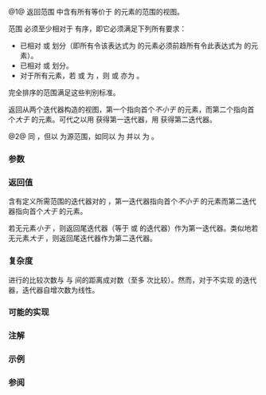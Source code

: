{{cpp/ranges/title|equal_range}}
{{cpp/algorithm/ranges/navbar}}
{{dcl begin}}
{{dcl header|algorithm}}
{{dcl h|调用签名}}
{{dcl rev begin|num=1}}
{{dcla|anchor=版本_1|since=c++20|until=c++26|1=
template&lt; std::forward_iterator I, std::sentinel_for&lt;I&gt; S,
          class T, class Proj = std::identity,
          std::indirect_strict_weak_order
              &lt;const T*, std::projected&lt;I, Proj&gt;&gt; Comp = ranges::less &gt;
constexpr ranges::subrange&lt;I&gt; equal_range( I first, S last, const T&amp; value,
                                           Comp comp = {}, Proj proj = {} );
}}
{{dcl|since=c++26|1=
template&lt; std::forward_iterator I, std::sentinel_for&lt;I&gt; S,
          class Proj = std::identity,
          class T = std::projected_value_t&lt;I, Proj&gt;,
          std::indirect_strict_weak_order
              &lt;const T*, std::projected&lt;I, Proj&gt;&gt; Comp = ranges::less &gt;
constexpr ranges::subrange&lt;I&gt; equal_range( I first, S last, const T&amp; value,
                                           Comp comp = {}, Proj proj = {} );
}}
{{dcl rev end}}
{{dcl rev begin|num=2}}
{{dcl|since=c++20|until=c++26|1=
template&lt; ranges::forward_range R,
          class T, class Proj = std::identity,
          std::indirect_strict_weak_order
              &lt;const T*, std::projected&lt;ranges::iterator_t&lt;R&gt;,
                                        Proj&gt;&gt; Comp = ranges::less &gt;
constexpr ranges::borrowed_subrange_t&lt;R&gt;
    equal_range( R&amp;&amp; r, const T&amp; value, Comp comp = {}, Proj proj = {} );
}}
{{dcl|since=c++26|1=
template&lt; ranges::forward_range R,
          class Proj = std::identity,
          class T = std::projected_value_t&lt;ranges::iterator_t&lt;R&gt;, Proj&gt;,
          std::indirect_strict_weak_order
              &lt;const T*, std::projected&lt;ranges::iterator_t&lt;R&gt;,
                                        Proj&gt;&gt; Comp = ranges::less &gt;
constexpr ranges::borrowed_subrange_t&lt;R&gt;
    equal_range( R&amp;&amp; r, const T&amp; value, Comp comp = {}, Proj proj = {} );
}}
{{dcl rev end}}
{{dcl end}}

@1@ 返回范围 {{range|first|last}} 中含有所有等价于 {{c|value}} 的元素的范围的视图。

范围 {{range|first|last}} 必须至少相对于 {{c|value}} 有序，即它必须满足下列所有要求：
* 已相对 {{c|element &lt; value}} 或 {{c|comp(element, value)}} 划分（即所有令该表达式为 {{c|true}} 的元素必须前趋所有令此表达式为 {{c|false}} 的元素）。
* 已相对 {{c|!(value &lt; element)}} 或 {{c|!comp(value, element)}} 划分。
* 对于所有元素，若 {{c|element &lt; value}} 或 {{c|comp(element, value)}} 为 {{c|true}}，则 {{c|!(value &lt; element)}} 或 {{c|!comp(value, element)}} 亦为 {{c|true}}。
完全排序的范围满足这些判别标准。

返回从两个迭代器构造的视图，第一个指向首个''不小于'' {{c|value}} 的元素，而第二个指向首个''大于'' {{c|value}} 的元素。可代之以用 {{lc|std::ranges::lower_bound()}} 获得第一迭代器，用 {{lc|std::ranges::upper_bound()}} 获得第二迭代器。

@2@ 同 {{v|1}}，但以 {{c|r}} 为源范围，如同以 {{c|ranges::begin(r)}} 为 {{c|first}} 并以 {{c|ranges::end(r)}} 为 {{c|last}}。

{{cpp/ranges/niebloid}}

===参数===
{{par begin}}
{{par range|3=要检验的|sentinel=yes}}
{{par|r|要检验的元素范围}}
{{par|value|要比较的元素}}
{{par|comp|第一实参是否''小于''（即先序于）第二个}}
{{par|proj|应用到元素的投影}}
{{par end}}

===返回值===
含有定义所需范围的迭代器对的 {{lc|std::ranges::subrange}}，第一迭代器指向首个''不小于'' {{c|value}} 的元素而第二迭代器指向首个''大于'' {{c|value}} 的元素。

若无元素''小于'' {{c|value}}，则返回尾迭代器（等于 {{c|last}} 或 {{c|ranges::end(r)}} 的迭代器）作为第一迭代器。类似地若无元素''大于'' {{c|value}}，则返回尾迭代器作为第二迭代器。

===复杂度===
进行的比较次数与 {{c|first}} 与 {{c|last}} 间的距离成对数（至多 {{math|2 * log{{su|b=2}}(last - first) + O(1)}} 次比较）。然而，对于不实现 {{lconcept|random_access_iterator}} 的迭代器，迭代器自增次数为线性。

===可能的实现===
{{eq fun|1=
struct equal_range_fn
{
    template&lt;std::forward_iterator I, std::sentinel_for&lt;I&gt; S,
             class Proj = std::identity, class T = std::projected_value_t&lt;I, Proj&gt;,
             std::indirect_strict_weak_order
                 &lt;const T*, std::projected&lt;I, Proj&gt;&gt; Comp = ranges::less&gt;
    constexpr ranges::subrange&lt;I&gt;
        operator()(I first, S last, const T&amp; value, Comp comp = {}, Proj proj = {}) const
    {
        return ranges::subrange
        (
            ranges::lower_bound(first, last, value, std::ref(comp), std::ref(proj)),
            ranges::upper_bound(first, last, value, std::ref(comp), std::ref(proj))
        );
    }
 
    template&lt;ranges::forward_range R, class Proj = std::identity,
             class T = std::projected_value_t&lt;ranges::iterator_t&lt;R&gt;, Proj&gt;,
             std::indirect_strict_weak_order
                 &lt;const T*, std::projected&lt;ranges::iterator_t&lt;R&gt;,
                                           Proj&gt;&gt; Comp = ranges::less&gt;
    constexpr ranges::borrowed_subrange_t&lt;R&gt;
        operator()(R&amp;&amp; r, const T&amp; value, Comp comp = {}, Proj proj = {}) const
    {
        return (*this)(ranges::begin(r), ranges::end(r), value,
                       std::ref(comp), std::ref(proj));
    }
};
 
inline constexpr equal_range_fn equal_range;
}}

===注解===
{{feature test macro|__cpp_lib_algorithm_default_value_type|value=202403|std=C++26|算法中的[[cpp/language/list initialization|列表初始化]] {{vl|1,2}}}}

===示例===
{{example
|code=
#include &lt;algorithm&gt;
#include &lt;compare&gt;
#include &lt;complex&gt;
#include &lt;iostream&gt;
#include &lt;vector&gt;

struct S
{
    int number {};
    char name {};
    // 注：这些比较运算符忽略 name
    friend bool operator==  ( const S s1, const S s2 ) { return s1.number == s2.number; }
    friend auto operator&lt;=&gt; ( const S s1, const S s2 ) { return s1.number &lt;=&gt; s2.number; }
    friend std::ostream&amp; operator&lt;&lt;(std::ostream&amp; os, S o)
    {
        return os &lt;&lt; '{' &lt;&lt; o.number &lt;&lt; ", '" &lt;&lt; o.name &lt;&lt; "'}";
    }
};

void println(auto rem, const auto&amp; v)
{
    for (std::cout &lt;&lt; rem; const auto&amp; e : v)
        std::cout &lt;&lt; e &lt;&lt; ' ';
    std::cout &lt;&lt; '\n';
}

int main()
{
    // 注：非有序，仅按照如下定义的 S 划分
    std::vector&lt;S&gt; vec
    {
        {1,'A'}, {2,'B'}, {2,'C'}, {2,'D'}, {4, 'D'}, {4,'G'}, {3,'F'}
    };

    const S value{2, '?'};

    namespace ranges = std::ranges;

    auto a = ranges::equal_range(vec, value);
    println("1. ", a);

    auto b = ranges::equal_range(vec.begin(), vec.end(), value);
    println("2. ", b);

    auto c = ranges::equal_range(vec, 'D', ranges::less {}, &amp;S::name);
    println("3. ", c);

    auto d = ranges::equal_range(vec.begin(), vec.end(), 'D', ranges::less {}, &amp;S::name);
    println("4. ", d);

    using CD = std::complex&lt;double&gt;;
    std::vector&lt;CD&gt; nums{&lt;!----&gt;{1, 0}, {2, 2}, {2, 1}, {3, 0}, {3, 1}&lt;!----&gt;};
    auto cmpz = [](CD x, CD y) { return x.real() &lt; y.real(); };
    #ifdef __cpp_lib_algorithm_default_value_type
        auto p3 = ranges::equal_range(nums, {2, 0}, cmpz);
    #else
        auto p3 = ranges::equal_range(nums, CD{2, 0}, cmpz);
    #endif
    println("5. ", p3);
}
|output=
1. {2, 'B'} {2, 'C'} {2, 'D'}
2. {2, 'B'} {2, 'C'} {2, 'D'}
3. {2, 'D'} {4, 'D'}
4. {2, 'D'} {4, 'D'}
5. (2,2) (2,1)
}}


===参阅===
{{dsc begin}}
{{dsc inc|cpp/algorithm/ranges/dsc lower_bound}}
{{dsc inc|cpp/algorithm/ranges/dsc upper_bound}}
{{dsc inc|cpp/algorithm/ranges/dsc binary_search}}
{{dsc inc|cpp/algorithm/ranges/dsc partition}}
{{dsc inc|cpp/algorithm/ranges/dsc equal}}
{{dsc inc|cpp/algorithm/dsc equal_range}}
{{dsc end}}

{{langlinks|en|es|ja}}